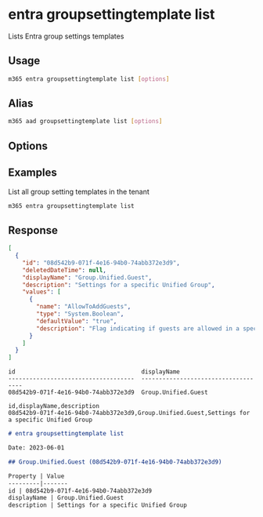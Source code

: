 
# entra groupsettingtemplate list

Lists Entra group settings templates

## Usage

```sh
m365 entra groupsettingtemplate list [options]
```

## Alias

```sh
m365 aad groupsettingtemplate list [options]
```

## Options

<Global />

## Examples

List all group setting templates in the tenant

```sh
m365 entra groupsettingtemplate list
```

## Response

<Tabs>
  <TabItem value="JSON">

  ```json
  [
    {
      "id": "08d542b9-071f-4e16-94b0-74abb372e3d9",
      "deletedDateTime": null,
      "displayName": "Group.Unified.Guest",
      "description": "Settings for a specific Unified Group",
      "values": [
        {
          "name": "AllowToAddGuests",
          "type": "System.Boolean",
          "defaultValue": "true",
          "description": "Flag indicating if guests are allowed in a specific Unified Group."
        }
      ]
    }
  ]
  ```

  </TabItem>
  <TabItem value="Text">

  ```text
  id                                    displayName
  ------------------------------------  ------------------------------------
  08d542b9-071f-4e16-94b0-74abb372e3d9  Group.Unified.Guest
  ```

  </TabItem>
  <TabItem value="CSV">

  ```csv
  id,displayName,description
  08d542b9-071f-4e16-94b0-74abb372e3d9,Group.Unified.Guest,Settings for a specific Unified Group
  ```

  </TabItem>
  <TabItem value="Markdown">

  ```md
  # entra groupsettingtemplate list

  Date: 2023-06-01

  ## Group.Unified.Guest (08d542b9-071f-4e16-94b0-74abb372e3d9)

  Property | Value
  ---------|-------
  id | 08d542b9-071f-4e16-94b0-74abb372e3d9
  displayName | Group.Unified.Guest
  description | Settings for a specific Unified Group
  ```

  </TabItem>
</Tabs>